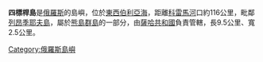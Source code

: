 '''四標桿島'''是[[俄羅斯|俄羅斯]]的島嶼，位於[[東西伯利亞海|東西伯利亞海]]，距離[[科雷馬河|科雷馬河]]口約116公里，毗鄰[[列昂季耶夫島|列昂季耶夫島]]，屬於[[熊島群島|熊島群島]]的一部分，由[[薩哈共和國|薩哈共和國]]負責管轄，長9.5公里、寬2.5公里。

{{Russia-geo-stub}}

[[Category:俄羅斯島嶼|Category:俄羅斯島嶼]]